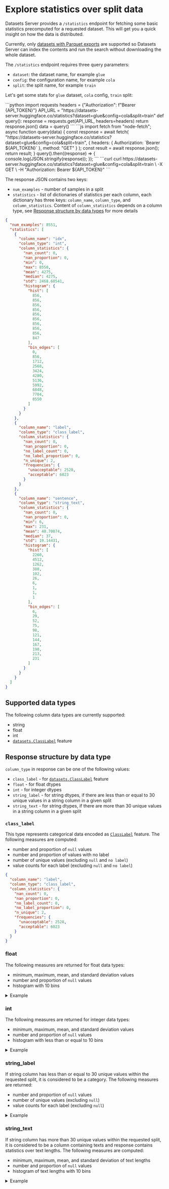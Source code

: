 # Explore statistics over split data

Datasets Server provides a `/statistics` endpoint for fetching some basic statistics precomputed for a requested dataset. This will get you a quick insight on how the data is distributed.

<Tip warning={true}>
  Currently, only <a href="./parquet">datasets with Parquet exports</a>
  are supported so Datasets Server can index the contents and run the search without
  downloading the whole dataset.
</Tip>

The `/statistics` endpoint requires three query parameters:

- `dataset`: the dataset name, for example `glue`
- `config`: the configuration name, for example `cola`
- `split`: the split name, for example `train`

Let's get some stats for `glue` dataset, `cola` config, `train` split:

<inferencesnippet>
<python>
```python
import requests
headers = {"Authorization": f"Bearer {API_TOKEN}"}
API_URL = "https://datasets-server.huggingface.co/statistics?dataset=glue&config=cola&split=train"
def query():
    response = requests.get(API_URL, headers=headers)
    return response.json()
data = query()
```
</python>
<js>
```js
import fetch from "node-fetch";
async function query(data) {
    const response = await fetch(
        "https://datasets-server.huggingface.co/statistics?dataset=glue&config=cola&split=train",
        {
            headers: { Authorization: `Bearer ${API_TOKEN}` },
            method: "GET"
        }
    );
    const result = await response.json();
    return result;
}
query().then((response) => {
    console.log(JSON.stringify(response));
});
```
</js>
<curl>
```curl
curl https://datasets-server.huggingface.co/statistics?dataset=glue&config=cola&split=train \
        -X GET \
        -H "Authorization: Bearer ${API_TOKEN}"
```
</curl>
</inferencesnippet>

The response JSON contains two keys:
* `num_examples` - number of samples in a split
* `statistics` - list of dictionaries of statistics per each column, each dictionary has three keys: `column_name`, `column_type`, and `column_statistics`. Content of `column_statistics` depends on a column type, see [Response structure by data types](./statistics#response-structure-by-data-type) for more details

```json
{
  "num_examples": 8551,
  "statistics": [
    {
      "column_name": "idx",
      "column_type": "int",
      "column_statistics": {
        "nan_count": 0,
        "nan_proportion": 0,
        "min": 0,
        "max": 8550,
        "mean": 4275,
        "median": 4275,
        "std": 2468.60541,
        "histogram": {
          "hist": [
            856,
            856,
            856,
            856,
            856,
            856,
            856,
            856,
            856,
            847
          ],
          "bin_edges": [
            0,
            856,
            1712,
            2568,
            3424,
            4280,
            5136,
            5992,
            6848,
            7704,
            8550
          ]
        }
      }
    },
    {
      "column_name": "label",
      "column_type": "class_label",
      "column_statistics": {
        "nan_count": 0,
        "nan_proportion": 0,
        "no_label_count": 0,
        "no_label_proportion": 0,
        "n_unique": 2,
        "frequencies": {
          "unacceptable": 2528,
          "acceptable": 6023
        }
      }
    },
    {
      "column_name": "sentence",
      "column_type": "string_text",
      "column_statistics": {
        "nan_count": 0,
        "nan_proportion": 0,
        "min": 6,
        "max": 231,
        "mean": 40.70074,
        "median": 37,
        "std": 19.14431,
        "histogram": {
          "hist": [
            2260,
            4512,
            1262,
            380,
            102,
            26,
            6,
            1,
            1,
            1
          ],
          "bin_edges": [
            6,
            29,
            52,
            75,
            98,
            121,
            144,
            167,
            190,
            213,
            231
          ]
        }
      }
    }
  ]
}
```

## Supported data types

The following column data types are currently supported:

* string
* float
* int
* [`datasets.ClassLabel`](https://huggingface.co/docs/datasets/package_reference/main_classes#datasets.ClassLabel) feature

## Response structure by data type

`column_type` in response can be one of the following values:

* `class_label` - for [`datasets.ClassLabel`](https://huggingface.co/docs/datasets/package_reference/main_classes#datasets.ClassLabel) feature
* `float` - for float dtypes
* `int` - for integer dtypes
* `string_label` - for string dtypes, if there are less than or equal to 30 unique values in a string column in a given split
* `string_text` - for string dtypes, if there are more than 30 unique values in a string column in a given split

### `class_label`

This type represents categorical data encoded as [`ClassLabel`](https://huggingface.co/docs/datasets/package_reference/main_classes#datasets.ClassLabel) feature. The following measures are computed:

* number and proportion of `null` values
* number and proportion of values with no label
* number of unique values (excluding `null` and `no label`)
* value counts for each label (excluding `null` and `no label`)


```json
{
  "column_name": "label",
  "column_type": "class_label",
  "column_statistics": {
    "nan_count": 0,
    "nan_proportion": 0,
    "no_label_count": 0,
    "no_label_proportion": 0,
    "n_unique": 2,
    "frequencies": {
      "unacceptable": 2528,
      "acceptable": 6023
    }
  }
}
```


### float

The following measures are returned for float data types:

* minimum, maximum, mean, and standard deviation values
* number and proportion of `null` values
* histogram with 10 bins

<details><summary>Example </summary>
<p>

```json
{
  "column_name": "clarity",
  "column_type": "float",
  "column_statistics": {
    "nan_count": 0,
    "nan_proportion": 0,
    "min": 0,
    "max": 2,
    "mean": 1.67206,
    "median": 1.8,
    "std": 0.38714,
    "histogram": {
      "hist": [
        17,
        12,
        48,
        52,
        135,
        188,
        814,
        15,
        1628,
        2048
      ],
      "bin_edges": [
        0,
        0.2,
        0.4,
        0.6,
        0.8,
        1,
        1.2,
        1.4,
        1.6,
        1.8,
        2
      ]
    }
  }
}
```

</p>
</details>

### int

The following measures are returned for integer data types:

* minimum, maximum, mean, and standard deviation values
* number and proportion of `null` values
* histogram with less than or equal to 10 bins

<details><summary>Example </summary>
<p>

```json
{
    "column_name": "direction",
    "column_type": "int",
    "column_statistics": {
        "nan_count": 0,
        "nan_proportion": 0.0,
        "min": 0,
        "max": 1,
        "mean": 0.49925,
        "median": 0.0,
        "std": 0.5,
        "histogram": {
            "hist": [
                50075,
                49925
            ],
            "bin_edges": [
                0,
                1,
                1
            ]
        }
    }
}
```

</p>
</details>


### string_label

If string column has less than or equal to 30 unique values within the requested split, it is considered to be a category. The following measures are returned:

* number and proportion of `null` values
* number of unique values (excluding `null`)
* value counts for each label (excluding `null`)

<details><summary>Example </summary>
<p>

```json
{
  "column_name": "answerKey",
  "column_type": "string_label",
  "column_statistics": {
    "nan_count": 0,
    "nan_proportion": 0,
    "n_unique": 4,
    "frequencies": {
      "D": 1221,
      "C": 1146,
      "A": 1378,
      "B": 1212
    }
  }
}

```

</p>
</details>

### string_text

If string column has more than 30 unique values within the requested split, it is considered to be a column containing texts and response contains statistics over text lengths. The following measures are computed:

* minimum, maximum, mean, and standard deviation of text lengths
* number and proportion of `null` values
* histogram of text lengths with 10 bins

<details><summary>Example </summary>
<p>

```json
{
  "column_name": "sentence",
  "column_type": "string_text",
  "column_statistics": {
    "nan_count": 0,
    "nan_proportion": 0,
    "min": 6,
    "max": 231,
    "mean": 40.70074,
    "median": 37,
    "std": 19.14431,
    "histogram": {
      "hist": [
        2260,
        4512,
        1262,
        380,
        102,
        26,
        6,
        1,
        1,
        1
      ],
      "bin_edges": [
        6,
        29,
        52,
        75,
        98,
        121,
        144,
        167,
        190,
        213,
        231
      ]
    }
  }
}
```

</p>
</details>